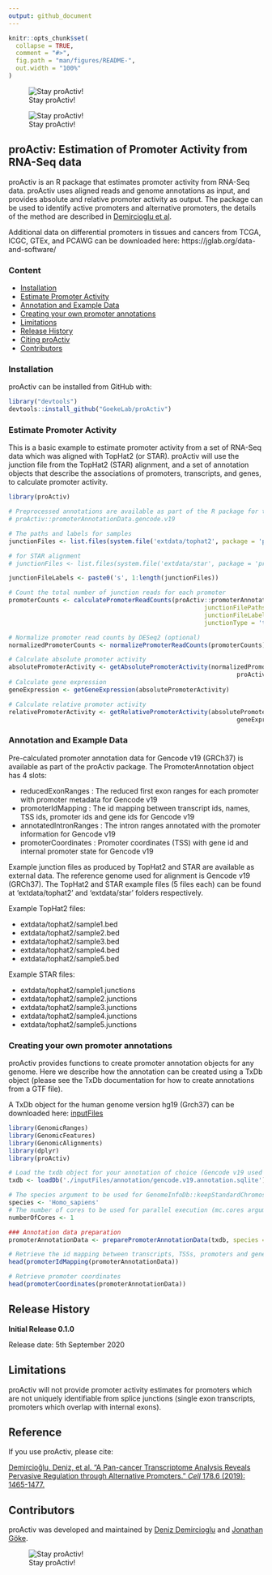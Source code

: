 ```yaml
---
output: github_document
---
```


<!-- README.md is generated from README.Rmd. Please edit that file -->

```r
knitr::opts_chunk$set(
  collapse = TRUE,
  comment = "#>",
  fig.path = "man/figures/README-",
  out.width = "100%"
)
```
![Stay proActiv!](man/figures/proActiv_design.png)

![Stay proActiv!](man/figures/proActiv_name.png)


## proActiv: Estimation of Promoter Activity from RNA-Seq data

<!-- badges: start -->
<!-- badges: end -->

proActiv is an R package that estimates promoter activity from RNA-Seq data. proActiv uses aligned reads and genome annotations as input, and provides absolute and relative promoter activity as output. The package can be used to identify active promoters and alternative promoters, the details of the method are described in [Demircioglu et al][Reference].

Additional data on differential promoters in tissues and cancers from TCGA, ICGC, GTEx, and PCAWG can be downloaded here: https://jglab.org/data-and-software/

### Content

- [Installation]
- [Estimate Promoter Activity]
- [Annotation and Example Data]
- [Creating your own promoter annotations]
- [Limitations]
- [Release History]
- [Citing proActiv][Reference]
- [Contributors]


### Installation

proActiv can be installed from GitHub with:

``` r
library("devtools")
devtools::install_github("GoekeLab/proActiv")
```

### Estimate Promoter Activity

This is a basic example to estimate promoter activity from a set of RNA-Seq data which was aligned with TopHat2 (or STAR). proActiv will use the junction file from the TopHat2 (STAR) alignment, and a set of annotation objects that describe the associations of promoters, transcripts, and genes, to calculate promoter activity.


```r
library(proActiv)

# Preprocessed annotations are available as part of the R package for the human genome (hg19):
# proActiv::promoterAnnotationData.gencode.v19

# The paths and labels for samples
junctionFiles <- list.files(system.file('extdata/tophat2', package = 'proActiv'), full.names = TRUE)

# for STAR alignment
# junctionFiles <- list.files(system.file('extdata/star', package = 'proActiv'), full.names = TRUE)

junctionFileLabels <- paste0('s', 1:length(junctionFiles))

# Count the total number of junction reads for each promoter
promoterCounts <- calculatePromoterReadCounts(proActiv::promoterAnnotationData.gencode.v19,
                                                      junctionFilePaths = junctionFiles,
                                                      junctionFileLabels =  junctionFileLabels,
                                                      junctionType = 'tophat')  # use junctionType = 'star' for STAR aligned reads

# Normalize promoter read counts by DESeq2 (optional)
normalizedPromoterCounts <- normalizePromoterReadCounts(promoterCounts)

# Calculate absolute promoter activity
absolutePromoterActivity <- getAbsolutePromoterActivity(normalizedPromoterCounts,
                                                               proActiv::promoterAnnotationData.gencode.v19)
# Calculate gene expression
geneExpression <- getGeneExpression(absolutePromoterActivity)

# Calculate relative promoter activity
relativePromoterActivity <- getRelativePromoterActivity(absolutePromoterActivity,
                                                               geneExpression)

```
### Annotation and Example Data

Pre-calculated promoter annotation data for Gencode v19 (GRCh37) is available as part of the proActiv package. The PromoterAnnotation object has 4 slots:

 - reducedExonRanges : The reduced first exon ranges for each promoter with promoter metadata for Gencode v19
 - promoterIdMapping : The id mapping between transcript ids, names, TSS ids, promoter ids and gene ids for Gencode v19
 - annotatedIntronRanges : The intron ranges annotated with the promoter information for Gencode v19
 - promoterCoordinates : Promoter coordinates (TSS) with gene id and internal promoter state for Gencode v19

Example junction files as produced by TopHat2 and STAR are available as external data. The reference genome used for alignment is Gencode v19 (GRCh37).
The TopHat2 and STAR example files (5 files each) can be found at 'extdata/tophat2' and 'extdata/star' folders respectively.

Example TopHat2 files:

- extdata/tophat2/sample1.bed
- extdata/tophat2/sample2.bed
- extdata/tophat2/sample3.bed
- extdata/tophat2/sample4.bed
- extdata/tophat2/sample5.bed

Example STAR files:

- extdata/tophat2/sample1.junctions
- extdata/tophat2/sample2.junctions
- extdata/tophat2/sample3.junctions
- extdata/tophat2/sample4.junctions
- extdata/tophat2/sample5.junctions

### Creating your own promoter annotations
proActiv provides functions to create promoter annotation objects for any genome. Here we describe how the annotation can be created using a TxDb object (please see the TxDb documentation for how to create annotations from a GTF file).

A TxDb object for the human genome version hg19 (Grch37) can be downloaded here:
[inputFiles](http://s3.ap-southeast-1.amazonaws.com/all-public-data.store.genome.sg/DemirciogluEtAl2019/annotations/gencode.v19.annotation.sqlite)

```r
library(GenomicRanges)
library(GenomicFeatures)
library(GenomicAlignments)
library(dplyr)
library(proActiv)

# Load the txdb object for your annotation of choice (Gencode v19 used here)
txdb <- loadDb('./inputFiles/annotation/gencode.v19.annotation.sqlite')

# The species argument to be used for GenomeInfoDb::keepStandardChromosomes
species <- 'Homo_sapiens'
# The number of cores to be used for parallel execution (mc.cores argument for parallel::mclappy), optional
numberOfCores <- 1

### Annotation data preparation
promoterAnnotationData <- preparePromoterAnnotationData(txdb, species = species, numberOfCores = numberOfCores)

# Retrieve the id mapping between transcripts, TSSs, promoters and genes
head(promoterIdMapping(promoterAnnotationData))

# Retrieve promoter coordinates
head(promoterCoordinates(promoterAnnotationData))

```

## Release History

**Initial Release 0.1.0**

Release date: 5th September 2020

## Limitations

proActiv will not provide promoter activity estimates for promoters which are not uniquely identifiable from splice junctions (single exon transcripts, promoters which overlap with internal exons).

## Reference

If you use proActiv, please cite:

[Demircioğlu, Deniz, et al. "A Pan-cancer Transcriptome Analysis Reveals Pervasive Regulation through Alternative Promoters." *Cell* 178.6 (2019): 1465-1477.](https://www.cell.com/cell/fulltext/S0092-8674(19)30906-7)

## Contributors

proActiv was developed and maintained by [Deniz Demircioglu](https://github.com/dnzdmrcgl) and [Jonathan Göke](https://github.com/jonathangoeke).

![Stay proActiv!](man/figures/proActiv_logoName.png)

